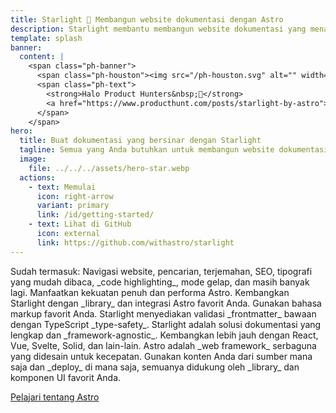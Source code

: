 ```yaml
---
title: Starlight 🌟 Membangun website dokumentasi dengan Astro
description: Starlight membantu membangun website dokumentasi yang menawan dan berperforma tinggi dengan Astro.
template: splash
banner:
  content: |
    <span class="ph-banner">
      <span class="ph-houston"><img src="/ph-houston.svg" alt="" width="72" height="72"/></span>
      <span class="ph-text">
        <strong>Halo Product Hunters&nbsp;👋</strong>
        <a href="https://www.producthunt.com/posts/starlight-by-astro">Kami sedang live sekarang!</a>
      </span>
    </span>
hero:
  title: Buat dokumentasi yang bersinar dengan Starlight
  tagline: Semua yang Anda butuhkan untuk membangun website dokumentasi yang luar biasa. Cepat, ramah pengguna, dan sangat mudah digunakan.
  image:
    file: ../../../assets/hero-star.webp
  actions:
    - text: Memulai
      icon: right-arrow
      variant: primary
      link: /id/getting-started/
    - text: Lihat di GitHub
      icon: external
      link: https://github.com/withastro/starlight
---
```



<CardGrid stagger>
	<Card title="Dokumentasi yang menawan" icon="open-book">
		Sudah termasuk: Navigasi website, pencarian, terjemahan, SEO, tipografi yang
		mudah dibaca, _code highlighting_, mode gelap, dan masih banyak lagi.
	</Card>
	<Card title="Berbasis Astro" icon="rocket">
		Manfaatkan kekuatan penuh dan performa Astro. Kembangkan Starlight dengan
		_library_ dan integrasi Astro favorit Anda.
	</Card>
	<Card title="Markdown, Markdoc, and MDX" icon="document">
		Gunakan bahasa markup favorit Anda. Starlight menyediakan validasi
		_frontmatter_ bawaan dengan TypeScript _type-safety_.
	</Card>
	<Card title="Gunakan komponen UI pilihan Anda" icon="puzzle">
		Starlight adalah solusi dokumentasi yang lengkap dan _framework-agnostic_.
		Kembangkan lebih jauh dengan React, Vue, Svelte, Solid, dan lain-lain.
	</Card>
</CardGrid>

<AboutAstro title="Dipersembahkan oleh">
Astro adalah _web framework_ serbaguna yang didesain untuk kecepatan.
Gunakan konten Anda dari sumber mana saja dan _deploy_ di mana saja, 
semuanya didukung oleh _library_ dan komponen UI favorit Anda.

[Pelajari tentang Astro](https://astro.build/)

</AboutAstro>
